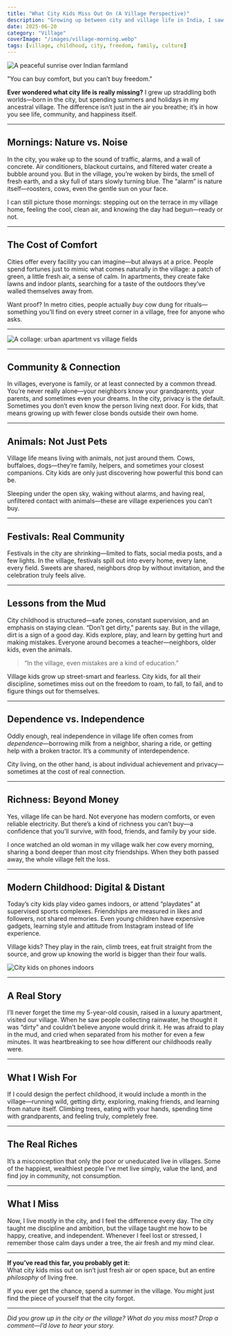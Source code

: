 ```yaml
---
title: "What City Kids Miss Out On (A Village Perspective)"
description: "Growing up between city and village life in India, I saw what most city kids never get to experience—real freedom, community, and the little joys of village living."
date: 2025-06-20
category: "Village"
coverImage: "/images/village-morning.webp"
tags: [village, childhood, city, freedom, family, culture]
---
```



<Image
  src="/images/farmland.webp"
  alt="A peaceful sunrise over Indian farmland"
  width={800}
  height={400}
  className="rounded-xl my-6 mx-auto shadow-lg"
/>

<Quote>
  "You can buy comfort, but you can’t buy freedom."
</Quote>

**Ever wondered what city life is really missing?** I grew up straddling both worlds—born in the city, but spending summers and holidays in my ancestral village. The difference isn’t just in the air you breathe; it’s in how you see life, community, and happiness itself.

---

## Mornings: Nature vs. Noise

In the city, you wake up to the sound of traffic, alarms, and a wall of concrete. Air conditioners, blackout curtains, and filtered water create a bubble around you. But in the village, you’re woken by birds, the smell of fresh earth, and a sky full of stars slowly turning blue. The “alarm” is nature itself—roosters, cows, even the gentle sun on your face.

I can still picture those mornings: stepping out on the terrace in my village home, feeling the cool, clean air, and knowing the day had begun—ready or not.

---

## The Cost of Comfort

Cities offer every facility you can imagine—but always at a price. People spend fortunes just to mimic what comes naturally in the village: a patch of green, a little fresh air, a sense of calm. In apartments, they create fake lawns and indoor plants, searching for a taste of the outdoors they’ve walled themselves away from.

Want proof? In metro cities, people actually *buy* cow dung for rituals—something you’ll find on every street corner in a village, free for anyone who asks.

---

<Image
  src="/images/city.webp"
  alt="A collage: urban apartment vs village fields"
  width={800}
  height={400}
  className="rounded-xl my-6 mx-auto shadow-lg"
/>

---

## Community & Connection

In villages, everyone is family, or at least connected by a common thread. You’re never really alone—your neighbors know your grandparents, your parents, and sometimes even your dreams. In the city, privacy is the default. Sometimes you don’t even know the person living next door. For kids, that means growing up with fewer close bonds outside their own home.

---

## Animals: Not Just Pets

Village life means living with animals, not just around them. Cows, buffaloes, dogs—they’re family, helpers, and sometimes your closest companions. City kids are only just discovering how powerful this bond can be.

Sleeping under the open sky, waking without alarms, and having real, unfiltered contact with animals—these are village experiences you can’t buy.

---

## Festivals: Real Community

Festivals in the city are shrinking—limited to flats, social media posts, and a few lights. In the village, festivals spill out into every home, every lane, every field. Sweets are shared, neighbors drop by without invitation, and the celebration truly feels alive.

---

## Lessons from the Mud

City childhood is structured—safe zones, constant supervision, and an emphasis on staying clean. “Don’t get dirty,” parents say. But in the village, dirt is a sign of a good day. Kids explore, play, and learn by getting hurt and making mistakes. Everyone around becomes a teacher—neighbors, older kids, even the animals.

> “In the village, even mistakes are a kind of education.”

Village kids grow up street-smart and fearless. City kids, for all their discipline, sometimes miss out on the freedom to roam, to fall, to fail, and to figure things out for themselves.

---

## Dependence vs. Independence

Oddly enough, real independence in village life often comes from *dependence*—borrowing milk from a neighbor, sharing a ride, or getting help with a broken tractor. It’s a community of interdependence.

City living, on the other hand, is about individual achievement and privacy—sometimes at the cost of real connection.

---

## Richness: Beyond Money

Yes, village life can be hard. Not everyone has modern comforts, or even reliable electricity. But there’s a kind of richness you can’t buy—a confidence that you’ll survive, with food, friends, and family by your side.

I once watched an old woman in my village walk her cow every morning, sharing a bond deeper than most city friendships. When they both passed away, the whole village felt the loss.

---

## Modern Childhood: Digital & Distant

Today’s city kids play video games indoors, or attend “playdates” at supervised sports complexes. Friendships are measured in likes and followers, not shared memories. Even young children have expensive gadgets, learning style and attitude from Instagram instead of life experience.

Village kids? They play in the rain, climb trees, eat fruit straight from the source, and grow up knowing the world is bigger than their four walls.

<Image
  src="/images/city-kids.webp"
  alt="City kids on phones indoors"
  width={800}
  height={400}
  className="rounded-xl my-6 mx-auto shadow-lg"
/>

---

## A Real Story

I’ll never forget the time my 5-year-old cousin, raised in a luxury apartment, visited our village. When he saw people collecting rainwater, he thought it was “dirty” and couldn’t believe anyone would drink it. He was afraid to play in the mud, and cried when separated from his mother for even a few minutes. It was heartbreaking to see how different our childhoods really were.

---

## What I Wish For

If I could design the perfect childhood, it would include a month in the village—running wild, getting dirty, exploring, making friends, and learning from nature itself. Climbing trees, eating with your hands, spending time with grandparents, and feeling truly, completely free.

---

## The Real Riches

It’s a misconception that only the poor or uneducated live in villages. Some of the happiest, wealthiest people I’ve met live simply, value the land, and find joy in community, not consumption.

---

## What I Miss

Now, I live mostly in the city, and I feel the difference every day. The city taught me discipline and ambition, but the village taught me how to be happy, creative, and independent. Whenever I feel lost or stressed, I remember those calm days under a tree, the air fresh and my mind clear.

---

**If you’ve read this far, you probably get it:**  
What city kids miss out on isn’t just fresh air or open space, but an entire *philosophy* of living free.

If you ever get the chance, spend a summer in the village. You might just find the piece of yourself that the city forgot.

---

*Did you grow up in the city or the village? What do you miss most? Drop a comment—I’d love to hear your story.*
